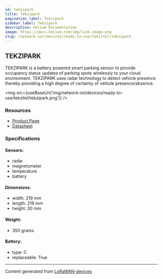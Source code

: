 ```yaml
---
id: tekzipark
title: Tekzipark
pagination_label: Tekzipark
sidebar_label: Tekzipark
description: Helium Documentation
image: https://docs.helium.com/img/link-image.png
slug: /network-iot/devices/ready-to-use/tekzitel/tekzipark
---
```



## TEKZIPARK

TEKZIPARK is a battery powered smart parking sensor to provide occupancy status updates of parking
spots wirelessly to your cloud environment. TEKZIPARK uses radar technology to detect vehicle
presence thereby providing a high degree of certainty of vehicle presence/absence.

<img src={useBaseUrl('img/network-iot/devices/ready-to-use/tekzitel/tekzipark.png')} />

### Resources

- [Product Page](https://tekzitel.com/product/tekzipark-lorawan-surface/)
- [Datasheet](https://tekzitel.com/prodspecs/TEKZIPARK-Specification_Data_Sheet_1_0_lorawan.pdf)

### Specifications

#### Sensors:

- radar
- magnetometer
- temperature
- battery

#### Dimensions:

- width: 219 mm
- length: 219 mm
- height: 30 mm

#### Weight:

- 350 grams

#### Battery:

- type: C
- replaceable: True

---

Content generated from [LoRaWAN-devices](https://github.com/TheThingsNetwork/lorawan-devices)
